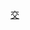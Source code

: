 {{Navbox
|navbar=plain
|name=臺北國際花卉博覽會接駁路線
|title=臺北國際花卉博覽會接駁路線
|style=width:750px
|group1=接駁車路線
|list1=<div class="center">{{台北聯營|花博1號線}}－{{台北聯營|花博1號線|區間車}}－{{台北聯營|花博2號線}}－{{台北聯營|花博2號線|區間車}}－{{台北聯營|花博3號線}}－{{台北聯營|花博5號線}}－{{台北聯營|花博5號線|區間車}}－{{台北聯營|花博園內線}}－{{台北聯營|承德橋堤外停車場}}－{{台北聯營|美術館接駁車}}</div>
|group2=列表
|list2=<div class="center">[[台北聯營公車路線列表|現存路線]]－[[台北聯營公車廢線列表|廢止路線]]</div>
}}<noinclude>[[Category:臺北公車模板| ]]</noinclude>
[[Category:2010年臺北國際花卉博覽會|交]]
